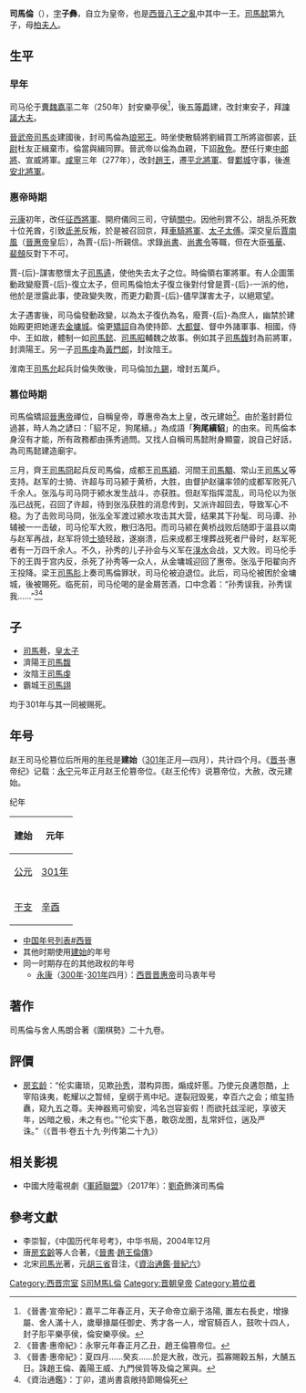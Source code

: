 {{Emperorcn box
| 圖像     = 
| 名稱     = 趙王司馬倫
| 姓名     = 司馬倫
| 世系     = [[晋朝皇帝世系图|晉朝皇帝]]<br>（篡位）
| 谥号     = 無
| 政权     = [[晉朝|晉朝]]（[[西晋|西晋]]）
| 父       = [[司馬懿|司馬懿]]
| 前任     = [[晋惠帝|晋惠帝]]司马衷
| 繼任     = [[晋惠帝|晋惠帝]]司马衷（复辟）
| 出生日期 = 3世纪
| 逝世日期 = 301年
| 在位     = 301年2月3日—301年4月13日
| 年號     = '''建始'''：301年正月—四月
}}
'''司馬倫'''（{{bd|3世纪||301年|4月13日|catIdx=S}}），[[表字|字]]'''子彝'''，自立为皇帝，也是[[西晉|西晉]][[八王之亂|八王之亂]]中其中一王。[[司馬懿|司馬懿]]第九子，母[[柏夫人|柏夫人]]。

==生平==
===早年===
司马伦于[[曹魏|曹魏]][[嘉平_(曹芳)|嘉平]]二年（250年）封安樂亭侯<ref>《晉書·宣帝紀》：嘉平二年春正月，天子命帝立廟于洛陽, 置左右長史，增掾屬、舍人滿十人，歲舉掾屬任御史、秀才各一人，增官騎百人，鼓吹十四人，封子肜平樂亭侯，倫安樂亭侯。</ref>，後[[五等爵|五等爵]]建，改封東安子，拜[[諫議大夫|諫議大夫]]。

[[晉武帝|晉武帝]][[司馬炎|司馬炎]]建國後，封司馬倫為[[琅邪王|琅邪王]]。時坐使散騎將劉緝買工所將盜御裘，[[廷尉|廷尉]]杜友正緝棄市，倫當與緝同罪。晉武帝以倫為血親，下詔[[赦免|赦免]]。歷任行東[[中郎將|中郎將]]、宣威將軍。[[咸寧_(司馬炎)|咸寧]]三年（277年），改封[[趙王|趙王]]，遷[[平北將軍|平北將軍]]、督[[鄴城|鄴城]]守事，後進[[安北將軍|安北將軍]]。

===惠帝時期===
[[元康_(晋惠帝)|元康]]初年，改任[[征西將軍|征西將軍]]、開府儀同三司，守鎮[[關中|關中]]。因他刑賞不公，胡乱杀死数十位羌酋，引致[[氐|氐]][[羌|羌]]反叛，於是被召回京，拜[[車騎將軍|車騎將軍]]、[[太子太傅|太子太傅]]。深交皇后[[賈南風|賈南風]]（[[晉惠帝|晉惠帝]]皇后），為賈-{后}-所親信。求錄[[尚书_(官职)|尚書]]、[[尚書令|尚書令]]等職，但在大臣[[張華|張華]]、[[裴頠|裴頠]]反對下不可。
 
賈-{后}-謀害愍懷太子[[司馬遹|司馬遹]]，使他失去太子之位。時倫領右軍將軍。有人企圖策動政變廢賈-{后}-復立太子，但司馬倫怕太子復立後對付曾是賈-{后}-一派的他，他於是泄露此事，使政變失敗，而更力勸賈-{后}-儘早謀害太子，以絕眾望。

太子遇害後，司马倫發動政變，以為太子復仇為名，廢賈-{后}-為庶人，幽禁於建始殿更把她運去[[金墉城|金墉城]]。倫更[[矯詔|矯詔]]自為使持節、[[大都督|大都督]]、督中外諸軍事、相國，侍中、王如故，體制一如[[司馬懿|司馬懿]]、[[司馬昭|司馬昭]]輔魏之故事。例如其子[[司馬馥|司馬馥]]封為前將軍，封濟陽王。另一子[[司馬虔|司馬虔]]為[[黃門郎|黃門郎]]，封汝陰王。

淮南王[[司馬允|司馬允]]起兵討倫失敗後，司马倫加[[九錫|九錫]]，增封五萬戶。

===篡位時期===
司馬倫矯詔[[晉惠帝|晉惠帝]]禪位，自稱皇帝，尊惠帝為太上皇，改元建始<ref>《晉書·惠帝紀》：永寧元年春正月乙丑，趙王倫篡帝位。</ref>。由於濫封爵位過甚，時人為之諺曰：「貂不足，狗尾續。」為成語「'''狗尾續貂'''」的由來。司馬倫本身沒有才能，所有政務都由孫秀過問。又找人自稱司馬懿附身顯靈，說自己好話，為司馬懿建造廟宇。

三月，齊王[[司馬冏|司馬冏]]起兵反司馬倫，成都王[[司馬穎|司馬穎]]、河間王[[司馬顒|司馬顒]]、常山王[[司馬乂|司馬乂]]等支持。赵军的士猗、许超与司马颍于黄桥，大胜，由督护赵骧率领的成都军败死八千余人。张泓与司马冏于颍水发生战斗，亦获胜。但赵军指挥混乱，司马伦以为张泓已战死，召回了许超，待到张泓获胜的消息传到，又派许超回去，导致军心不稳。为了击败司马冏，张泓全军渡过颍水攻击其大营，结果其下孙髦、司马谭、孙辅被一一击破，司马伦军大败，散归洛阳。而司马颍在黄桥战败后随即于温县以南与赵军再战，赵军将领[[士猗|士猗]]轻敌，遂崩溃，后来成都王埋葬战死者尸骨时，赵军死者有一万四千余人。不久，孙秀的儿子孙会与义军在[[湨水|湨水]]会战，又大败。司马伦手下的王舆于宫内反，杀死了孙秀等一众人，从金墉城迎回了惠帝。张泓于阳翟向齐王投降。梁王[[司馬肜|司馬肜]]上奏司馬倫罪狀，司马伦被迫退位。此后，司马伦被困於金墉城，後被賜死。临死前，司马伦喝的是金屑苦酒，口中念着：“孙秀误我，孙秀误我……”<ref>《晉書·惠帝紀》：夏四月……癸亥……於是大赦，改元，孤寡賜穀五斛，大酺五日。誅趙王倫、義陽王威、九門侯質等及倫之黨與。</ref><ref>《資治通鑑》：丁卯，遣尚書袁敞持節賜倫死</ref>

==子==
*[[司馬荂|司馬荂]]，[[皇太子|皇太子]]
*濟陽王[[司馬馥|司馬馥]]
*汝陰王[[司馬虔|司馬虔]]
*霸城王[[司馬詡|司馬詡]]
均于301年与其一同被赐死。

==年号==
赵王司马伦篡位后所用的[[年号|年号]]是'''建始'''（[[301年|301年]]正月—四月），共计四个月。《[[晋书|晋书]]·惠帝纪》记载：[[永宁_(西晋)|永宁]]元年正月赵王伦篡帝位。《赵王伦传》说篡帝位，大赦，改元建始。
{{Eranamebox|年号= 建始
|起讫时间= [[301年|301年]]正月-四月
|政权= [[西晋|西晋]]
|帝王= 赵王司马伦
|历时= 3个月
|timeline= <timeline>
ImageSize  = width:200 height:50
PlotArea   = width:180 height:30 left:10 bottom:20
TimeAxis   = orientation:horizontal
DateFormat = yyyy
Period     = from:265 till:316
AlignBars  = early
ScaleMajor = increment:51 start:265
Colors =
  id:canvas value:rgb(1,1,0.85)
BackgroundColors = canvas:canvas
PlotData =
  width:15 color:black
  bar:era from:start till:end
  bar:era from:301 till:301 color:yellow
</timeline>
|说明= 建始在西晋时期的位置
}}
;纪年
{| class="wikitable" 
|-
!建始!!元年
|-
![[公元纪年|公元]]
|[[301年|301年]]
|-
![[干支纪年|干支]]
|[[辛酉|辛酉]]
|}

*[[中国年号列表#西晉|中国年号列表#西晉]]
*其他时期使用[[建始|建始]]的年号
*同一时期存在的其他政权的年号
**[[永康_(晋)|永康]]（[[300年|300年]]-[[301年|301年]]四月）：[[西晋|西晋]][[晋惠帝|晋惠帝]]司马衷年号

== 著作 ==
司馬倫与舍人馬朗合著《圍棋勢》二十九卷。

==評價==
* [[房玄龄|房玄龄]]：“伦实庸琐，见欺[[孙秀_(西晉)|孙秀]]，潜构异图，煽成奸慝。乃使元良遘怨酷，上宰陷诛夷，乾耀以之暂倾，皇纲于焉中圮。遂裂冠毁冕，幸百六之会；绾玺扬纛，窥九五之尊。夫神器焉可偷安，鸿名岂容妄假！而欲托兹淫祀，享彼天年，凶暗之极，未之有也。”“伦实下愚，敢窃龙图，乱常奸位，遄及严诛。”（《晋书·卷五十九·列传第二十九》）

==相关影視==
*中國大陸電視劇《[[軍師聯盟|軍師聯盟]]》（2017年）：[[劉奇_(演員)|劉奇]]飾演司馬倫
== 參考文獻 ==
{{reflist}}
*李崇智，《中国历代年号考》，中华书局，2004年12月 {{ISBN|7101025129}}
*唐[[房玄齡|房玄齡]]等人合著，《[[晉書|晉書]]·[[s:晉書/卷059#趙王倫|趙王倫傳]]》
*北宋[[司馬光|司馬光]]著，元[[胡三省|胡三省]]音注，《[[資治通鑑|資治通鑑]]·[[s:資治通鑑/卷084|晉紀六]]》

{{中国皇帝|侄孫[[晋惠帝|晋惠帝]]司馬衷|侄孫[[晉惠帝|晉惠帝]]司馬衷|[[晉朝君主列表#西晋|中国大晋皇帝(西晋)]]|301年正月—301年四月}}
{{晉朝君主}}
{{八王之亂主要參與者}}

[[Category:西晋宗室|Category:西晋宗室]]
[[Category:西晉被賜死人物|S司M馬L倫]]
[[Category:晋朝皇帝|Category:晋朝皇帝]]
[[Category:篡位者|Category:篡位者]]